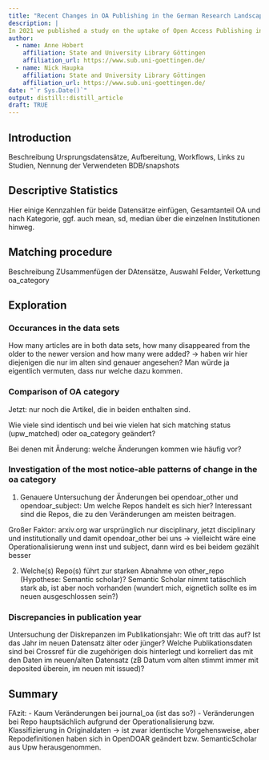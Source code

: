 ```yaml
---
title: "Recent Changes in OA Publishing in the German Research Landscape"
description: |
In 2021 we published a study on the uptake of Open Access Publishing in the German research landscape, which was based on data from mid-2019. At the end of 2021 we updated the dataset and performed a statistical analysis of variations of OA shares of the investigated institutions. In this post, we compare both datasets and explore the differences with respect to the OA status of publications.
author:
  - name: Anne Hobert 
    affiliation: State and University Library Göttingen
    affiliation_url: https://www.sub.uni-goettingen.de/
  - name: Nick Haupka
    affiliation: State and University Library Göttingen
    affiliation_url: https://www.sub.uni-goettingen.de/
date: "`r Sys.Date()`"
output: distill::distill_article
draft: TRUE
---
```


## Introduction
Beschreibung Ursprungsdatensätze, Aufbereitung, Workflows, Links zu Studien, Nennung der Verwendeten BDB/snapshots

## Descriptive Statistics
Hier einige Kennzahlen für beide Datensätze einfügen, Gesamtanteil OA und nach Kategorie, ggf. auch mean, sd, median über die einzelnen Institutionen hinweg.

## Matching procedure

Beschreibung ZUsammenfügen der DAtensätze, Auswahl Felder, Verkettung oa_category

## Exploration

### Occurances in the data sets
How many articles are in both data sets, how many disappeared from the older to the newer version and how many were added?
 -> haben wir hier diejenigen die nur im alten sind genauer angesehen? Man würde ja eigentlich vermuten, dass nur welche dazu kommen.

### Comparison of OA category
Jetzt: nur noch die Artikel, die in beiden enthalten sind.

Wie viele sind identisch und bei wie vielen hat sich matching status (upw_matched) oder oa_category geändert?

Bei denen mit Änderung: welche Änderungen kommen wie häufig vor?

### Investigation of the most notice-able patterns of change in the oa category

1) Genauere Untersuchung der Änderungen bei opendoar_other und opendoar_subject: Um welche Repos handelt es sich hier? Interessant 
 sind die Repos, die zu den Veränderungen am meisten beitragen.
 
 Großer Faktor: arxiv.org war ursprünglich nur disciplinary, jetzt disciplinary und institutionally und damit opendoar_other bei uns -> vielleicht wäre eine Operationalisierung wenn inst und subject, dann wird es bei beidem gezählt besser

 2) Welche(s) Repo(s) führt zur starken Abnahme von other_repo (Hypothese: Semantic scholar)? Semantic Scholar nimmt tatäschlich stark ab, ist aber noch vorhanden (wundert mich, eignetlich sollte es im neuen ausgeschlossen sein?)


### Discrepancies in publication year
 Untersuchung der Diskrepanzen im Publikationsjahr: Wie oft tritt das auf? Ist das Jahr im neuen Datensatz älter oder jünger? Welche Publikationsdaten sind bei Crossref für die  zugehörigen dois hinterlegt und korreliert das mit den Daten im neuen/alten Datensatz (zB Datum vom alten stimmt immer mit deposited überein, im neuen mit issued)?
 
 
## Summary
FAzit: 
- Kaum Veränderungen bei journal_oa (ist das so?)
- Veränderungen bei Repo hauptsächlich aufgrund der Operationalisierung bzw. Klassifizierung in Originaldaten -> ist zwar identische Vorgehensweise, aber Repodefinitionen haben sich in OpenDOAR geändert bzw. SemanticScholar aus Upw herausgenommen.






